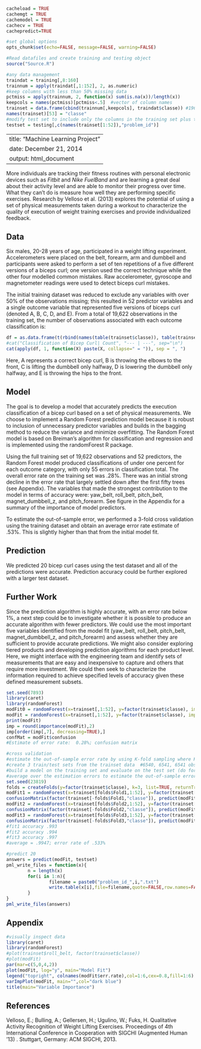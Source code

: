 ```r
cacheload = TRUE
cachemgt = TRUE
cachemodel = TRUE
cachecv = TRUE
cachepredict=TRUE
```

```r
#set global options
opts_chunk$set(echo=FALSE, message=FALSE, warning=FALSE)
```

```r
#Read datafiles and create training and testing object
source("Source.R")
```

```r
#any data management
traindat = training[,8:160]
trainnum = apply(traindat[,1:152], 2, as.numeric)
#keep columns with less than 50% missing data 
pctmiss = apply(trainnum, 2, function(x) sum(is.na(x))/length(x))
keepcols = names(pctmiss)[pctmiss<.5]  #vector of column names
trainset = data.frame(cbind(trainnum[,keepcols], traindat$classe)) #19622 x 53
names(trainset)[53] = "classe"
#modify test set to include only the columns in the training set plus the problem id
testset = testing[,c(names(trainset[1:52]),"problem_id")]
```



---
title: "Machine Learning Project"
date:  December 21, 2014
output: html_document
---

More individuals are tracking their fitness routines with personal electronic devices such as *Fitbit* and *Nike FuelBand* and are learning a great deal about their activity level and are able to monitor their progress over time.  What they can't do is measure how well they are performing specific exercises.  Research by Velloso et al. (2013) explores the potential of using a set of physical measurements taken during a workout to characterize the quality of execution of weight training exercises and provide individualized feedback. 

## Data
Six males, 20-28 years of age, participated in a weight lifting experiment.  Accelerometers were placed on the belt, forearm, arm and dumbbell and participants were asked to perform a set of ten repetitions of a five different versions of a biceps curl; one version used the correct technique while the other four modelled common mistakes.  Raw accelerometer, gyroscope and magnetometer readings were used to detect biceps curl mistakes.

The initial training dataset was reduced to exclude any variables with over 50% of the observations missing; this resulted in 52 predictor variables and a single outcome variable that represented five versions of biceps curl (denoted A, B, C, D, and E).  From a total of 19,622 observations in the training set, the number of observations associated with each outcome classification is:  

```r
df = as.data.frame(t(rbind(names(table(trainset$classe)), table(trainset$classe))))
#cat("Classification of Bicep Curl| Count", "--- | ---", sep="\n")
cat(apply(df, 1, function(X) paste(X, collapse=" = ")), sep = ", ")
```

Here, A represents a correct bicep curl, B is throwing the elbows to the front, C is lifting the dumbbell only halfway, D is lowering the dumbbell only halfway, and E is throwing the hips to the front.  

## Model
The goal is to develop a model that accurately predicts the execution classification of a bicep curl based on a set of physical measurements.  We choose to implement a Random Forest prediction model because it is robust to inclusion of unnecessary predictor variables and builds in the bagging method to reduce the variance and minimize overfitting.  The Random Forest model is based on Breiman's algorithm for classification and regression and is implemented using the randomForest R package.

Using the full training set of 19,622 observations and 52 predictors, the Random Forest model produced classifications of under one percent for each outcome category, with only 55 errors in classification total.  The overall error rate on the training set was .28%.  There was an initial strong decline in the error rate that largely settled down after the first fifty trees (see Appendix).  The variables that made the strongest contribution to the model in terms of accuracy were:  yaw_belt, roll_belt, pitch_belt, magnet_dumbbell_z, and pitch_forearm.  See figure in the Appendix for a summary of the importance of model predictors.  

To estimate the out-of-sample error, we performed a 3-fold cross validation using the training dataset and obtain an average error rate estimate of .53%.  This is slightly higher than that from the initial model fit. 
 

## Prediction
We predicted 20 bicep curl cases using the test dataset and all of the predictions were accurate.  Prediction accuracy could be further explored with a larger test dataset.


## Further Work
Since the prediction algorithm is highly accurate, with an error rate below 1%, a next step could be to investigate whether it is possible to produce an accurate algorithm with fewer predictors.  We could use the most important five variables identified from the model fit (yaw_belt, roll_belt, pitch_belt, magnet_dumbbell_z, and pitch_forearm) and assess whether they are sufficient to provide accurate predictions.  We might also consider exploring tiered products and developing prediction algorithms for each product level.  Here, we might interface with the engineering team and identify sets of measurements that are easy and inexpensive to capture and others that require more investment.  We could then seek to characterize the information required to achieve specified levels of accuracy given these defined measurement subsets.

```r
set.seed(7893)
library(caret)
library(randomForest)
modFit0 = randomForest(x=trainset[,1:52], y=factor(trainset$classe), importance=TRUE, preProcess=c("center","scale")) 
modFit = randomForest(x=trainset[,1:52], y=factor(trainset$classe), importance=TRUE) #1:32AM
print(modFit)
imp = round(importance(modFit),2)
imp[order(imp[,7], decreasing=TRUE),]
confMat = modFit$confusion
#Estimate of error rate:  0.28%; confusion matrix 
```



```r
#cross validation
#estimate the out-of-sample error rate by using K-fold sampling where K=3
#create 3 train/test sets from the trainset data  #6540, 6541, 6541 obs
#build a model on the training set and evaluate on the test set (do for each of the 3 sets)
#average over the estimation errors to estimate the out-of-sample error rate
set.seed(23819)
folds = createFolds(y=factor(trainset$classe), k=3, list=TRUE, returnTrain=TRUE)
modFit1 = randomForest(x=trainset[folds$Fold1,1:52], y=factor(trainset[folds$Fold1,"classe"]),importance=TRUE)
confusionMatrix(factor(trainset[-folds$Fold1,"classe"]), predict(modFit1, trainset[-folds$Fold1,]))
modFit2 = randomForest(x=trainset[folds$Fold2,1:52], y=factor(trainset[folds$Fold2,"classe"]),importance=TRUE)
confusionMatrix(factor(trainset[-folds$Fold2,"classe"]), predict(modFit2, trainset[-folds$Fold2,]))
modFit3 = randomForest(x=trainset[folds$Fold3,1:52], y=factor(trainset[folds$Fold3,"classe"]),importance=TRUE)
confusionMatrix(factor(trainset[-folds$Fold3,"classe"]), predict(modFit3, trainset[-folds$Fold3,]))
#fit1 accuracy .993
#fit2 accuracy .994
#fit3 accuracy .997
#average = .9947; error rate of .533%
```

```r
#predict 20
answers = predict(modFit, testset)
pml_write_files = function(x){
        n = length(x)
        for(i in 1:n){
                filename = paste0("problem_id_",i,".txt")
                write.table(x[i],file=filename,quote=FALSE,row.names=FALSE,col.names=FALSE)
        }
}
pml_write_files(answers)
```


## Appendix
```r
#visually inspect data
library(caret)
library(randomForest)
#plot(trainset$roll_belt, factor(trainset$classe))
#plot(modFit)
par(mar=c(5,0,4,2))
plot(modFit, log="y", main="Model Fit")
legend("topright", colnames(modFit$err.rate),col=1:6,cex=0.8,fill=1:6)  #includes OOB line - out-of-bag
varImpPlot(modFit, main="",col="dark blue")
title(main="Variable Importance")
```

## References
Velloso, E.; Bulling, A.; Gellersen, H.; Ugulino, W.; Fuks, H. Qualitative Activity Recognition of Weight Lifting Exercises. Proceedings of 4th International Conference in Cooperation with SIGCHI (Augmented Human '13) . Stuttgart, Germany: ACM SIGCHI, 2013.





